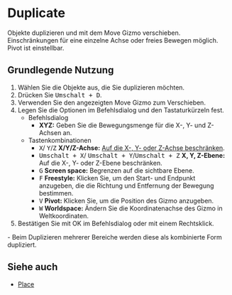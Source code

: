
# Duplicate

<Reference shortcut="Umschalt + D" command="Duplicate" button="Links von der Befehlsleiste" />

Objekte duplizieren und mit dem Move Gizmo verschieben. Einschränkungen für eine einzelne Achse oder freies Bewegen möglich. Pivot ist einstellbar.

## Grundlegende Nutzung

1. Wählen Sie die Objekte aus, die Sie duplizieren möchten.
2. Drücken Sie <kbd>Umschalt + D</kbd>.
3. Verwenden Sie den angezeigten Move Gizmo zum Verschieben.
4. Legen Sie die Optionen im Befehlsdialog und den Tastaturkürzeln fest.
   - <Kst>Befehlsdialog</Kst>
      - **XYZ:** Geben Sie die Bewegungsmenge für die X-, Y- und Z-Achsen an.
   - <Kst>Tastenkombinationen</Kst>
      - <kbd>X</kbd>/ <kbd>Y</kbd>/<kbd>Z</kbd> **X/Y/Z-Achse:** [Auf die X-, Y- oder Z-Achse beschränken](./sketching-essentials#constrain-to-an-axis).
      - <kbd>Umschalt + X</kbd>/ <kbd>Umschalt + Y</kbd>/<kbd>Umschalt + Z</kbd> **X, Y, Z-Ebene:** Auf die X-, Y- oder Z-Ebene beschränken.
      - <kbd>G</kbd> **Screen space:** Begrenzen auf die sichtbare Ebene.
      - <kbd>F</kbd> **Freestyle:** Klicken Sie, um den Start- und Endpunkt anzugeben, die die Richtung und Entfernung der Bewegung bestimmen.
      - <kbd>V</kbd> **Pivot:** Klicken Sie, um die Position des Gizmo anzugeben.
      - <kbd>W</kbd> **Worldspace:** Ändern Sie die Koordinatenachse des Gizmo in Weltkoordinaten.
4. Bestätigen Sie mit OK im Befehlsdialog oder mit einem Rechtsklick.

<Callout type="info">
   - Beim Duplizieren mehrerer Bereiche werden diese als kombinierte Form dupliziert.
</Callout> 

## Siehe auch
- [Place](./place)